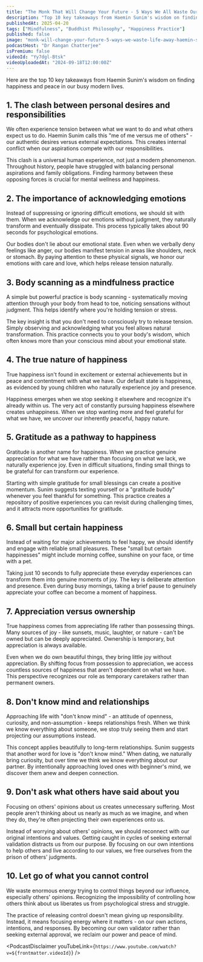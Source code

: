 ```yaml
---
title: "The Monk That Will Change Your Future - 5 Ways We All Waste Our Life Away... | Haemin Sunim"
description: "Top 10 key takeaways from Haemin Sunim's wisdom on finding happiness and peace in our busy modern lives."
publishedAt: 2025-04-20
tags: ["Mindfulness", "Buddhist Philosophy", "Happiness Practice"]
published: false
image: "monk-will-change-your-future-5-ways-we-waste-life-away-haemin-sunim.jpg"
podcastHost: "Dr Rangan Chatterjee"
isPremium: false
videoId: "Yy7dgl-Btsk"
videoUploadedAt: "2024-09-18T12:00:00Z"
---
```



<PodcastSummaryPageLayout frontmatter={frontmatter}>
Here are the top 10 key takeaways from Haemin Sunim's wisdom on finding happiness and peace in our busy modern lives.

## 1. The clash between personal desires and responsibilities

We often experience tension between what we want to do and what others expect us to do. Haemin Sunim calls this "me of me versus me of others" - our authentic desires versus external expectations. This creates internal conflict when our aspirations compete with our responsibilities.

This clash is a universal human experience, not just a modern phenomenon. Throughout history, people have struggled with balancing personal aspirations and family obligations. Finding harmony between these opposing forces is crucial for mental wellness and happiness.

## 2. The importance of acknowledging emotions

Instead of suppressing or ignoring difficult emotions, we should sit with them. When we acknowledge our emotions without judgment, they naturally transform and eventually dissipate. This process typically takes about 90 seconds for psychological emotions.

Our bodies don't lie about our emotional state. Even when we verbally deny feelings like anger, our bodies manifest tension in areas like shoulders, neck or stomach. By paying attention to these physical signals, we honor our emotions with care and love, which helps release tension naturally.

## 3. Body scanning as a mindfulness practice

A simple but powerful practice is body scanning - systematically moving attention through your body from head to toe, noticing sensations without judgment. This helps identify where you're holding tension or stress.

The key insight is that you don't need to consciously try to release tension. Simply observing and acknowledging what you feel allows natural transformation. This practice connects you to your body's wisdom, which often knows more than your conscious mind about your emotional state.

## 4. The true nature of happiness

True happiness isn't found in excitement or external achievements but in peace and contentment with what we have. Our default state is happiness, as evidenced by young children who naturally experience joy and presence.

Happiness emerges when we stop seeking it elsewhere and recognize it's already within us. The very act of constantly pursuing happiness elsewhere creates unhappiness. When we stop wanting more and feel grateful for what we have, we uncover our inherently peaceful, happy nature.

## 5. Gratitude as a pathway to happiness

Gratitude is another name for happiness. When we practice genuine appreciation for what we have rather than focusing on what we lack, we naturally experience joy. Even in difficult situations, finding small things to be grateful for can transform our experience.

Starting with simple gratitude for small blessings can create a positive momentum. Sunim suggests texting yourself or a "gratitude buddy" whenever you feel thankful for something. This practice creates a repository of positive experiences you can revisit during challenging times, and it attracts more opportunities for gratitude.

## 6. Small but certain happiness

Instead of waiting for major achievements to feel happy, we should identify and engage with reliable small pleasures. These "small but certain happinesses" might include morning coffee, sunshine on your face, or time with a pet.

Taking just 10 seconds to fully appreciate these everyday experiences can transform them into genuine moments of joy. The key is deliberate attention and presence. Even during busy mornings, taking a brief pause to genuinely appreciate your coffee can become a moment of happiness.

## 7. Appreciation versus ownership

True happiness comes from appreciating life rather than possessing things. Many sources of joy - like sunsets, music, laughter, or nature - can't be owned but can be deeply appreciated. Ownership is temporary, but appreciation is always available.

Even when we do own beautiful things, they bring little joy without appreciation. By shifting focus from possession to appreciation, we access countless sources of happiness that aren't dependent on what we have. This perspective recognizes our role as temporary caretakers rather than permanent owners.

## 8. Don't know mind and relationships

Approaching life with "don't know mind" - an attitude of openness, curiosity, and non-assumption - keeps relationships fresh. When we think we know everything about someone, we stop truly seeing them and start projecting our assumptions instead.

This concept applies beautifully to long-term relationships. Sunim suggests that another word for love is "don't know mind." When dating, we naturally bring curiosity, but over time we think we know everything about our partner. By intentionally approaching loved ones with beginner's mind, we discover them anew and deepen connection.

## 9. Don't ask what others have said about you

Focusing on others' opinions about us creates unnecessary suffering. Most people aren't thinking about us nearly as much as we imagine, and when they do, they're often projecting their own experiences onto us.

Instead of worrying about others' opinions, we should reconnect with our original intentions and values. Getting caught in cycles of seeking external validation distracts us from our purpose. By focusing on our own intentions to help others and live according to our values, we free ourselves from the prison of others' judgments.

## 10. Let go of what you cannot control

We waste enormous energy trying to control things beyond our influence, especially others' opinions. Recognizing the impossibility of controlling how others think about us liberates us from psychological stress and struggle.

The practice of releasing control doesn't mean giving up responsibility. Instead, it means focusing energy where it matters - on our own actions, intentions, and responses. By becoming our own validator rather than seeking external approval, we reclaim our power and peace of mind.

<PodcastDisclaimer
  youTubeLink={`https://www.youtube.com/watch?v=${frontmatter.videoId}`}
/>

</PodcastSummaryPageLayout>
